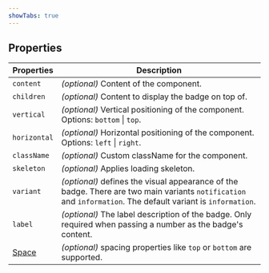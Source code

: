 ```yaml
---
showTabs: true
---
```


## Properties

| Properties                              | Description                                                                                                                                                  |
| --------------------------------------- | ------------------------------------------------------------------------------------------------------------------------------------------------------------ |
| `content`                               | _(optional)_ Content of the component.                                                                                                                       |
| `children`                              | _(optional)_ Content to display the badge on top of.                                                                                                         |
| `vertical`                              | _(optional)_ Vertical positioning of the component. Options: `bottom` \| `top`.                                                                              |
| `horizontal`                            | _(optional)_ Horizontal positioning of the component. Options: `left` \| `right`.                                                                            |
| `className`                             | _(optional)_ Custom className for the component.                                                                                                             |
| `skeleton`                              | _(optional)_ Applies loading skeleton.                                                                                                                       |
| `variant`                               | _(optional)_ defines the visual appearance of the badge. There are two main variants `notification` and `information`. The default variant is `information`. |
| `label`                                 | _(optional)_ The label description of the badge. Only required when passing a number as the badge's content.                                                 |
| [Space](/uilib/layout/space/properties) | _(optional)_ spacing properties like `top` or `bottom` are supported.                                                                                        |

